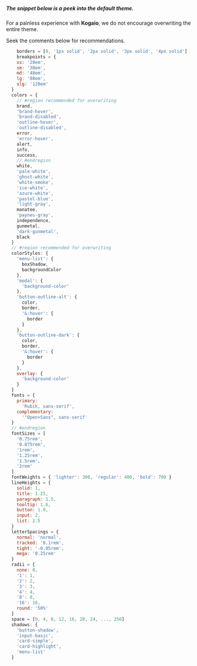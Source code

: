 ##### _The snippet below is a peek into the default theme._

For a painless experience with **Kogaio**, we do not encourage overwriting the entire theme.

Seek the comments below for recommendations.

```jsx static
    borders = [0, '1px solid', '2px solid', '3px solid', '4px solid']
    breakpoints = {
    xs: '20em',
    sm: '30em',
    md: '48em',
    lg: '80em',
    xlg: '120em'
  }
  colors = {
    // #region recommended for overwriting
    brand,
    'brand-hover',
    'brand-disabled',
    'outline-hover',
    'outline-disabled',
    error,
    'error-hover',
    alert,
    info,
    success,
    // #endregion
    white,
    'pale-white',
    'ghost-white',
    'white-smoke',
    'ice-white',
    'azure-white',
    'pastel-blue',
    'light-gray',
    manatee,
    'paynes-gray',
    independence,
    gunmetal,
    'dark-gunmetal',
    black
  }
  // #region recommended for overwriting
  colorStyles: {
    'menu-list': {
      boxShadow,
      backgroundColor
    },
    'modal': {
      'background-color'
    },
    'button-outline-alt': {
      color,
      border,
      '&:hover': {
        border
      }
    },
    'button-outline-dark': {
      color,
      border,
      '&:hover': {
        border
      }
    },
    overlay: {
      'background-color'
    }
  }
  fonts = {
    primary:
      'Rubik, sans-serif',
    complementary:
      '"Open+Sans", sans-serif'
  }
  // #endregion
  fontSizes = [
    '0.75rem',
    '0.875rem',
    '1rem',
    '1.25rem',
    '1.5rem',
    '2rem'
  ]
  fontWeights = { 'lighter': 300, 'regular': 400, 'bold': 700 }
  lineHeights = {
    solid: 1,
    title: 1.25,
    paragraph: 1.5,
    tooltip: 1.6,
    button: 1.9,
    input: 2,
    list: 2.5
  }
  letterSpacings = {
    normal: 'normal',
    tracked: '0.1rem',
    tight: '-0.05rem',
    mega: '0.25rem'
  }
  radii = {
    none: 0,
    '1': 1,
    '2': 2,
    '3': 3,
    '4': 4,
    '8': 8,
    '16': 16,
    round: '50%'
  }
  space = [0, 4, 8, 12, 16, 20, 24, ..., 256]
  shadows: {
    'button-shadow',
    'input-basic',
    'card-simple',
    'card-highlight',
    'menu-list'
  }
```
